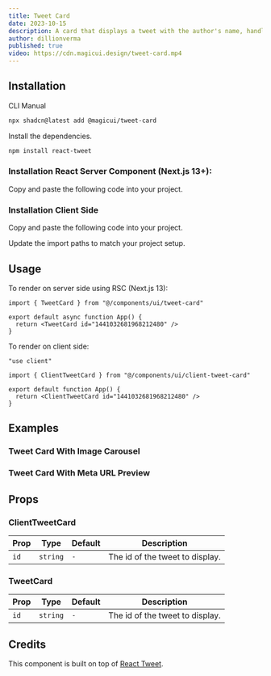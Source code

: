 ```yaml
---
title: Tweet Card
date: 2023-10-15
description: A card that displays a tweet with the author's name, handle, and profile picture.
author: dillionverma
published: true
video: https://cdn.magicui.design/tweet-card.mp4
---
```


<ComponentPreview name="tweet-card-demo" />

## Installation

<Tabs defaultValue="cli">

<TabsList>
  <TabsTrigger value="cli">CLI</TabsTrigger>
  <TabsTrigger value="manual">Manual</TabsTrigger>
</TabsList>
<TabsContent value="cli">

```bash
npx shadcn@latest add @magicui/tweet-card
```

</TabsContent>

<TabsContent value="manual">

<Steps>

<Step>Install the dependencies.</Step>

```bash
npm install react-tweet
```

### Installation React Server Component (Next.js 13+):

Copy and paste the following code into your project.

<ComponentSource name="tweet-card" />

### Installation Client Side

Copy and paste the following code into your project.

<ComponentSource name="client-tweet-card" />

<Step>Update the import paths to match your project setup.</Step>

</Steps>

</TabsContent>

</Tabs>

## Usage

To render on server side using RSC (Next.js 13):

```tsx showLineNumbers
import { TweetCard } from "@/components/ui/tweet-card"

export default async function App() {
  return <TweetCard id="1441032681968212480" />
}
```

To render on client side:

```tsx showLineNumbers
"use client"

import { ClientTweetCard } from "@/components/ui/client-tweet-card"

export default function App() {
  return <ClientTweetCard id="1441032681968212480" />
}
```

## Examples

### Tweet Card With Image Carousel

<ComponentPreview name="tweet-card-images" />

### Tweet Card With Meta URL Preview

<ComponentPreview name="tweet-card-meta-preview" />

## Props

### ClientTweetCard

| Prop | Type     | Default | Description                     |
| ---- | -------- | ------- | ------------------------------- |
| `id` | `string` | `-`     | The id of the tweet to display. |

### TweetCard

| Prop | Type     | Default | Description                     |
| ---- | -------- | ------- | ------------------------------- |
| `id` | `string` | `-`     | The id of the tweet to display. |

## Credits

This component is built on top of [React Tweet](https://react-tweet.vercel.app/).
